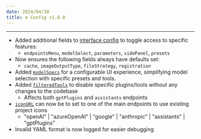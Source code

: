 ```yaml
---
date: 2024/04/30
title: ⚙️ Config v1.0.8
---
```



<ChangelogHeader />

---

- Added additional fields to [interface config](/docs/configuration/librechat_yaml/object_structure/interface) to toggle access to specific features:
    - `endpointsMenu`, `modelSelect`, `parameters`, `sidePanel`, `presets`
- Now ensures the following fields always have defaults set:
    - `cache`, `imageOutputType`, `fileStrategy`, `registration`
- Added [`modelSpecs`](/docs/configuration/librechat_yaml/object_structure/model_specs) for a configurable UI experience, simplifying model selection with specific presets and tools.
- Added [`filteredTools`](/docs/configuration/librechat_yaml/object_structure/config#filteredtools) to disable specific plugins/tools without any changes to the codebase
    - Affects both `gptPlugins` and `assistants` endpoints
- [`iconURL`](/docs/configuration/librechat_yaml/object_structure/custom_endpoint#iconurl) can now be to set to one of the main endpoints to use existing project icons
    - "openAI" | "azureOpenAI" | "google" | "anthropic" | "assistants" | "gptPlugins"
- Invalid YAML format is now logged for easier debugging